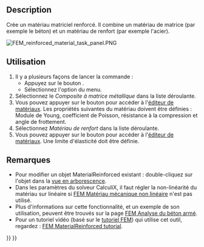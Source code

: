 <languages/>

{{Docnav/fr
|[[FEM_MaterialMechanicalNonlinear/fr|Mécanique non linéaire]]
|[[FEM_MaterialEditor/fr|Éditeur de matériaux]]
|[[FEM_Workbench/fr|Atelier FEM]]
|IconL=FEM_MaterialMechanicalNonlinear.svg
|IconR=FEM_MaterialEditor.svg
|IconC=Workbench_FEM.svg
}}

{{GuiCommandContainer
|
{{GuiCommand/fr
|Name=FEM MaterialReinforced
|Name/fr=FEM Matériau renforcé
|MenuLocation=Modèle → Matériaux → Matériau renforcé (béton)
|Workbenches=[[FEM_Workbench/fr|FEM]]
|SeeAlso=[[FEM_tutorial/fr|FEM Tutoriel]]
}}
{{GuiCommandFemInfo/fr
|Solvers=CalculiX
}}
}}

==Description==

Crée un matériau matriciel renforcé. Il combine un matériau de matrice (par exemple le béton) et un matériau de renfort (par exemple l'acier).

[[File:FEM_reinforced_material_task_panel.PNG]]
{{Caption|Le panneau des tâches FEM pour les matériaux renforcés}}

<span id="Usage"></span>
==Utilisation==

# Il y a plusieurs façons de lancer la commande :
#* Appuyez sur le bouton {{Button|[[Image:FEM_MaterialReinforced.svg|16px]] [[FEM_MaterialReinforced/fr|Matériau renforcé (béton)]]}}.
#* Sélectionnez l'option {{MenuCommand|Modèle → Matériaux → [[Image:FEM_MaterialReinforced.svg|16px]] Matériau renforcé (béton)}} du menu.
# Sélectionnez le ''Composite à matrice métallique'' dans la liste déroulante.
# Vous pouvez appuyer sur le bouton {{Button|Lancer l'éditeur}} pour accéder à l'[[Material_Edit/fr|éditeur de matériaux]]. Les propriétés suivantes du matériau doivent être définies : Module de Young, coefficient de Poisson, résistance à la compression et angle de frottement.
# Sélectionnez ''Matériau de renfort'' dans la liste déroulante.
# Vous pouvez appuyer sur le bouton {{Button|Lancer l'éditeur}} pour accéder à l'[[Material_Edit/fr|éditeur de matériaux]]. Une limite d'élasticité doit être définie.

<span id="Notes"></span>
==Remarques==

* Pour modifier un objet MaterialReinforced existant : double-cliquez sur l'objet dans la [[Tree_view/fr|vue en arborescence]].
* Dans les paramètres du solveur CalculiX, il faut régler la non-linéarité du matériau sur linéaire si [[FEM_MaterialMechanicalNonlinear/fr|FEM Matériau mécanique non linéaire]] n'est pas utilisé.
* Plus d'informations sur cette fonctionnalité, et un exemple de son utilisation, peuvent être trouvés sur la page [[Analysis_of_reinforced_concrete_with_FEM/fr|FEM Analyse du béton armé]].
* Pour un tutoriel vidéo (basé sur le [[FEM_tutorial/fr|tutoriel FEM]]) qui utilise cet outil, regardez : [https://www.youtube.com/watch?v=SZTIqhfCSVc FEM MaterialReinforced tutorial].


{{Docnav/fr
|[[FEM_MaterialMechanicalNonlinear/fr|Mécanique non linéaire]]
|[[FEM_MaterialEditor/fr|Éditeur de matériaux]]
|[[FEM_Workbench/fr|Atelier FEM]]
|IconL=FEM_MaterialMechanicalNonlinear.svg
|IconR=FEM_MaterialEditor.svg
|IconC=Workbench_FEM.svg
}}

{{FEM Tools navi{{#translation:}}}}
{{Userdocnavi{{#translation:}}}}